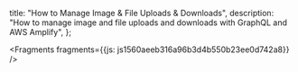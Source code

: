   title: "How to Manage Image & File Uploads & Downloads",
  description: "How to manage image and file uploads and downloads with GraphQL and AWS Amplify",
};






<Fragments fragments={{js: js1560aeeb316a96b3d4b550b23ee0d742a8}} /> 